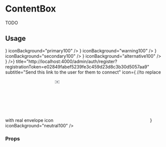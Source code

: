 <!--- ContentBox.stories.mdx --->


<Meta title="components/ContentBox" />

# ContentBox

TODO

## Usage

<Canvas>
  <Story name="base">
    <Stack size={4}>
      <ContentBox
        title="Read the documentation"
        subtitle="Discover the concepts, reference, guides and PlaySquares"
        icon={<InformationSquare />}
        iconBackground="primary100"
      />
      <ContentBox
        title="Code example"
        subtitle="Learn by testing real project developed by the community"
        icon={<CodeSquare />}
        iconBackground="warning100"
      />
      <ContentBox
        title="PlaySquare"
        subtitle="Discover the concepts, reference, guides and tutorials"
        icon={<PlaySquare />}
        iconBackground="secondary100"
      />
      <ContentBox
        title="FeatherSquare"
        subtitle="Discover the concepts, reference, guides and tutorials"
        icon={<FeatherSquare />}
        iconBackground="alternative100"
      />
      <ContentBox
        titleEllipsis
        endAction={<IconButton label="Duplicate" noBorder icon={<Duplicate />} />}
        title="http://localhost:4000/admin/auth/register?registrationToken=e02849fabef5239fe3c459d23d8c3b30d5057aa9"
        subtitle="Send this link to the user for them to connect"
        icon={
          //to replace with real envelope icon
          <svg xmlns="http://www.w3.org/2000/svg">
            <text
              transform="translate(-23 -9)"
              fill="#4B515A"
              fillRule="evenodd"
              fontSize="32"
              fontFamily="AppleColorEmoji, Apple Color Emoji"
            >
              <tspan x="23" y="36">
                ✉️
              </tspan>
            </text>
          </svg>
        }
        iconBackground="neutral100"
      />
    </Stack>
  </Story>
</Canvas>

### Props

<ArgsTable of={ContentBox} />
